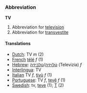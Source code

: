 ===Abbreviation===

'''TV'''

#Abbreviation for [[television]]
#Abbreviation for [[transvestite]]

====Translations====
*[[Dutch]]: TV ''m'' (2)
*[[French]] [[télé]] ''f'' (1)
*[[Hebrew]]: [[טלויזיה]]/[[טלביזיה]] (Televizia) ''f''
*[[Interlingua]]: TV
*[[Italian]] TV ''f'', [[tivù]] ''f'' (1)
*[[Portuguese]]: TV ''f'', [[tevê]] ''f'' (1)
*[[Swedish]]: tv, [[teve]] (1); [[T]] (2)